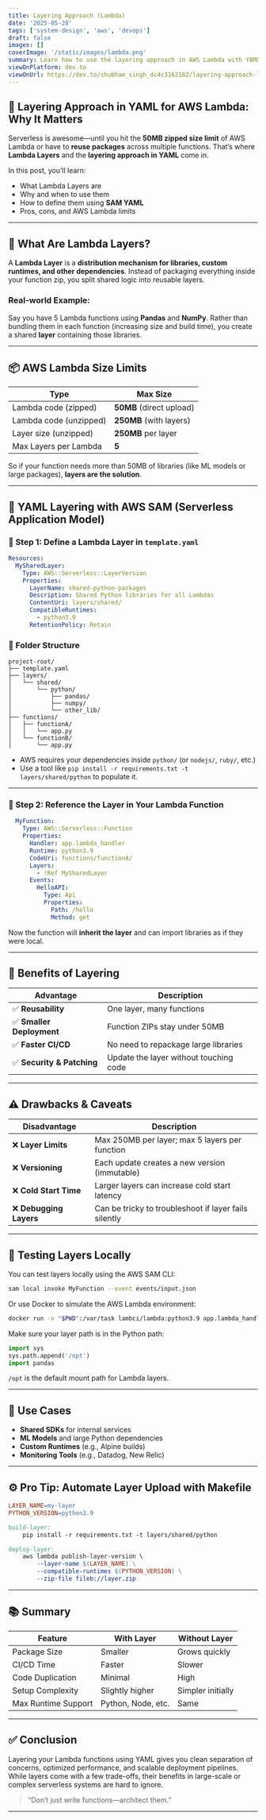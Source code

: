 ```yaml
---
title: Layering Approach (Lambda)
date: '2025-05-28'
tags: ['system-design', 'aws', 'devops']
draft: false
images: []
coverImage: '/static/images/lambda.png'
summary: Learn how to use the layering approach in AWS Lambda with YAML. Understand its purpose, structure, limits, and trade-offs.
viewOnPlatform: dev.to
viewOnUrl: https://dev.to/shubham_singh_dc4c3162182/layering-approach-lambda-19j0
---
```



## 🧬 Layering Approach in YAML for AWS Lambda: Why It Matters

Serverless is awesome—until you hit the **50MB zipped size limit** of AWS Lambda or have to **reuse packages** across multiple functions. That’s where **Lambda Layers** and the **layering approach in YAML** come in.

In this post, you’ll learn:

* What Lambda Layers are
* Why and when to use them
* How to define them using **SAM YAML**
* Pros, cons, and AWS Lambda limits

---

## 🧠 What Are Lambda Layers?

A **Lambda Layer** is a **distribution mechanism for libraries, custom runtimes, and other dependencies**. Instead of packaging everything inside your function zip, you split shared logic into reusable layers.

### Real-world Example:

Say you have 5 Lambda functions using **Pandas** and **NumPy**. Rather than bundling them in each function (increasing size and build time), you create a shared **layer** containing those libraries.

---

## 📦 AWS Lambda Size Limits

| Type                   | Max Size                 |
| ---------------------- | ------------------------ |
| Lambda code (zipped)   | **50MB** (direct upload) |
| Lambda code (unzipped) | **250MB** (with layers)  |
| Layer size (unzipped)  | **250MB** per layer      |
| Max Layers per Lambda  | **5**                    |

So if your function needs more than 50MB of libraries (like ML models or large packages), **layers are the solution**.

---

## 📄 YAML Layering with AWS SAM (Serverless Application Model)

### 🧱 Step 1: Define a Lambda Layer in `template.yaml`

```yaml
Resources:
  MySharedLayer:
    Type: AWS::Serverless::LayerVersion
    Properties:
      LayerName: shared-python-packages
      Description: Shared Python libraries for all Lambdas
      ContentUri: layers/shared/
      CompatibleRuntimes:
        - python3.9
      RetentionPolicy: Retain
```

### 🧰 Folder Structure

```
project-root/
├── template.yaml
├── layers/
│   └── shared/
│       └── python/
│           ├── pandas/
│           ├── numpy/
│           └── other_lib/
├── functions/
│   ├── functionA/
│   │   └── app.py
│   └── functionB/
│       └── app.py
```

* AWS requires your dependencies inside `python/` (or `nodejs/`, `ruby/`, etc.)
* Use a tool like `pip install -r requirements.txt -t layers/shared/python` to populate it.

---

### 🧾 Step 2: Reference the Layer in Your Lambda Function

```yaml
  MyFunction:
    Type: AWS::Serverless::Function
    Properties:
      Handler: app.lambda_handler
      Runtime: python3.9
      CodeUri: functions/functionA/
      Layers:
        - !Ref MySharedLayer
      Events:
        HelloAPI:
          Type: Api
          Properties:
            Path: /hello
            Method: get
```

Now the function will **inherit the layer** and can import libraries as if they were local.

---

## 🚀 Benefits of Layering

| Advantage                 | Description                            |
| ------------------------- | -------------------------------------- |
| ✅ **Reusability**         | One layer, many functions              |
| ✅ **Smaller Deployment**  | Function ZIPs stay under 50MB          |
| ✅ **Faster CI/CD**        | No need to repackage large libraries   |
| ✅ **Security & Patching** | Update the layer without touching code |

---

## ⚠️ Drawbacks & Caveats

| Disadvantage           | Description                                           |
| ---------------------- | ----------------------------------------------------- |
| ❌ **Layer Limits**     | Max 250MB per layer; max 5 layers per function        |
| ❌ **Versioning**       | Each update creates a new version (immutable)         |
| ❌ **Cold Start Time**  | Larger layers can increase cold start latency         |
| ❌ **Debugging Layers** | Can be tricky to troubleshoot if layer fails silently |

---

## 🧪 Testing Layers Locally

You can test layers locally using the AWS SAM CLI:

```bash
sam local invoke MyFunction --event events/input.json
```

Or use Docker to simulate the AWS Lambda environment:

```bash
docker run -v "$PWD":/var/task lambci/lambda:python3.9 app.lambda_handler
```

Make sure your layer path is in the Python path:

```python
import sys
sys.path.append('/opt')
import pandas
```

`/opt` is the default mount path for Lambda layers.

---

## 🧱 Use Cases

* **Shared SDKs** for internal services
* **ML Models** and large Python dependencies
* **Custom Runtimes** (e.g., Alpine builds)
* **Monitoring Tools** (e.g., Datadog, New Relic)

---

## ⚙️ Pro Tip: Automate Layer Upload with Makefile

```makefile
LAYER_NAME=my-layer
PYTHON_VERSION=python3.9

build-layer:
	pip install -r requirements.txt -t layers/shared/python

deploy-layer:
	aws lambda publish-layer-version \
		--layer-name $(LAYER_NAME) \
		--compatible-runtimes $(PYTHON_VERSION) \
		--zip-file fileb://layer.zip
```

---

## 📚 Summary

| Feature             | With Layer         | Without Layer     |
| ------------------- | ------------------ | ----------------- |
| Package Size        | Smaller            | Grows quickly     |
| CI/CD Time          | Faster             | Slower            |
| Code Duplication    | Minimal            | High              |
| Setup Complexity    | Slightly higher    | Simpler initially |
| Max Runtime Support | Python, Node, etc. | Same              |

---

## ✅ Conclusion

Layering your Lambda functions using YAML gives you clean separation of concerns, optimized performance, and scalable deployment pipelines. While layers come with a few trade-offs, their benefits in large-scale or complex serverless systems are hard to ignore.

> “Don’t just write functions—architect them.”

---
